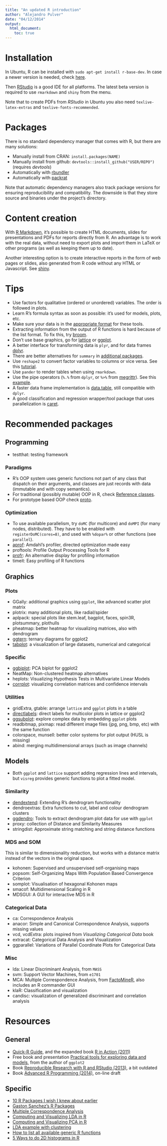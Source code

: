 ```yaml
---
title: "An updated R introduction"
author: "Alejandro Pulver"
date: "04/12/2014"
output:
  html_document:
    toc: true
---
```


# Installation

In Ubuntu, R can be installed with `sudo apt-get install r-base-dev`. In case a newer version is needed, check [here](http://cran.r-project.org/bin/linux/ubuntu/README).

Then [RStudio](http://www.rstudio.com/) is a good IDE for all platforms. The latest beta version is required to use `rmarkdown` and `shiny` from the menu.

Note that to create PDFs from *RStudio* in Ubuntu you also need `texlive-latex-extras` and `texlive-fonts-recommended`.

# Packages

There is no standard dependency manager that comes with R, but there are many solutions:

- Manually install from CRAN: `install.packages(NAME)`
- Manually install from github: `devtools::install_github("USER/REPO")` (requires *devtools*)
- Automatically with [rbundler](https://github.com/opower/rbundler)
- Automatically with [packrat](http://rstudio.github.io/packrat/)

Note that automatic dependency managers also track package versions for ensuring reproducibility and compatibility. The downside is that they store source and binaries under the project's directory.

# Content creation

With [R Markdown](http://rmarkdown.rstudio.com/), it's possible to create HTML documents, slides for presentations and PDFs for reports directly from R. An advantage is to work with the real data, without need to export plots and import them in LaTeX or other programs (as well as keeping them up to date).

Another interesting option is to create interactive reports in the form of web pages or slides, also generated from R code without any HTML or Javascript. See [shiny](http://www.rstudio.com/shiny/).

# Tips

- Use factors for qualitative (ordered or unordered) variables. The order is followed in plots.
- Learn R's formula syntax as soon as possible: it's used for models, plots, etc.
- Make sure your data is in the [appropriate format](http://vita.had.co.nz/papers/tidy-data.html) for these tools.
- Extracting information from the output of R functions is hard because of the list format. To fix this, try [broom](https://github.com/dgrtwo/broom).
- Don't use base graphics, go for [lattice](http://science.nature.nps.gov/im/datamgmt/statistics/r/graphics/lattice.cfm) or [ggplot](http://www.r-bloggers.com/ggplot2-cheatsheet-for-visualizing-distributions/).
- A better interface for transforming data is `plyr`, and for data frames [dplyr](https://github.com/hadley/dplyr).
- There are better alternatives for `summary` in [additional packages](http://www.statmethods.net/stats/descriptives.html).
- Use `reshape2` to convert factor variables to columns or vice versa. See this [tutorial](http://seananderson.ca/2013/10/19/reshape.html).
- Use `pander` to render tables when using `rmarkdown`.
- Use the pipe operators (`%.%` from `dplyr`, or `%>%` from [megrittr](https://github.com/smbache/magrittr)). See this [example](http://stackoverflow.com/questions/22314680/how-to-use-the-operator-in-r).
- A faster data frame implementation is [data.table](http://blog.yhathq.com/posts/fast-summary-statistics-with-data-dot-table.html), still compatible with `dplyr`.
- A good classification and regression wrapper/tool package that uses parallelization is [caret](http://topepo.github.io/caret/).

# Recommended packages

## Programming

- testthat: testing framework

### Paradigms
- R's OOP system uses generic functions not part of any class that dispatch on their arguments, and classes are just records with data (immutable and with copy semantics).
- For traditional (possibly mutable) OOP in R, check [Reference classes](http://adv-r.had.co.nz/OO-essentials.html).
- For prototype based OOP check [proto](http://code.google.com/p/r-proto/wiki/Overview).

### Optimization
- To use available parallelism, try `doMC` (for multicore) and `doMPI` (for many nodes, distributed). They have to be enabled with `registerDoMC(cores=8)`, and used with `%dopar%` or other functions (see `parallel`).
- [aprof](https://github.com/MarcoDVisser/aprof): Amdahl's profiler, directed optimization made easy
- proftools: Profile Output Processing Tools for R
- [profr](https://github.com/hadley/profr): An alternative display for profiling information
- timeit: Easy profiling of R functions

## Graphics

### Plots
- GGally: additional graphics using `ggplot`, like advanced scatter plot matrix
- plotrix: many additional plots, like radial/spider
- aplpack: special plots like stem.leaf, bagplot, faces, spin3R, plotsummary, plothulls
- pheatmap: better heatmap for visualizing matrices, also with dendrogram
- [ggtern](http://www.ggtern.com/): ternary diagrams for ggplot2
- [tabplot](https://github.com/mtennekes/tabplot): a visualization of large datasets, numerical and categorical

### Specific
- [ggbiplot](https://github.com/vqv/ggbiplot): PCA biplot for ggplot2
- NeatMap: Non-clustered heatmap alternatives
- heplots: Visualizing Hypothesis Tests in Multivariate Linear Models
- [corrplot](http://cran.r-project.org/web/packages/corrplot/vignettes/corrplot-intro.html): visualizing correlation matrices and confidence intervals

### Utilities
- gridExtra, gtable: arrange `lattice` and `ggplot` plots in a table
- [directlabels](http://directlabels.r-forge.r-project.org/): direct labels for multicolor plots in lattice or ggplot2
- [ggsubplot](https://github.com/garrettgman/ggsubplot): explore complex data by embedding `ggplot` plots
- readbitmap, pixmap: read different image files (jpg, png, bmp, etc) with the same function
- colorspace, munsell: better color systems for plot output (HUSL is missing)
- abind: merging multidimensional arrays (such as image channels)

## Models

- Both `ggplot` and `lattice` support adding regression lines and intervals, but `visreg` provides generic functions to plot a fitted model.

### Similarity

- [dendextend](https://github.com/talgalili/dendextend/): Extending R's dendrogram functionality
- dendroextras: Extra functions to cut, label and colour dendrogram clusters
- [ggdendro](https://github.com/andrie/ggdendro): Tools to extract dendrogram plot data for use with `ggplot`
- proxy: collection of Distance and Similarity Measures
- stringdist: Approximate string matching and string distance functions

### MDS and SOM

This is similar to dimensionality reduction, but works with a distance matrix instead of the vectors in the original space.

- kohonen: Supervised and unsupervised self-organising maps
- popsom: Self-Organizing Maps With Population Based Convergence Criterion
- somplot: Visualisation of hexagonal Kohonen maps
- smacof: Multidimensional Scaling in R
- MDSGUI: A GUI for interactive MDS in R

### Categorical Data

- ca: Correspondence Analysis
- anacor: Simple and Canonical Correspondence Analysis, supports missing values
- vcd, vcdExtra: plots inspired from *Visualizing Categorical Data* book
- extracat: Categorical Data Analysis and Visualization
- ggparallel: Variations of Parallel Coordinate Plots for Categorical Data

### Misc

- lda: Linear Discriminant Analysis, from `MASS`
- svm: Support Vector Machines, from `e1701`
- MCA: Multiple Correspondence Analysis, from [FactoMineR](http://factominer.free.fr/index.html), also includes an R commander GUI
- klaR: Classification and visualization
- candisc: visualization of generalized discriminant and correlation analysis

# Resources

## General

- [Quick-R Guide](http://www.statmethods.net/), and the expanded book [R in Action (2011)](http://www.amazon.com/R-Action-Robert-Kabacoff/dp/1935182390)
- Free book and presentation [Practical tools for exploring data and models](http://had.co.nz/thesis/), from the author of `ggplot2`
- Book [Reproducible Research with R and RStudio (2013)](http://www.amazon.com/Reproducible-Research-RStudio-Chapman-Series/dp/1466572841), a bit outdated
- Book [Advanced R Programming (2014)](http://adv-r.had.co.nz/), on-line draft

## Specific

- [10 R Packages I wish I knew about earlier](http://blog.yhathq.com/posts/10-R-packages-I-wish-I-knew-about-earlier.html)
- [Gaston Sanchez's R Packages](http://gastonsanchez.com/software/)
- [Multiple Correspondence Analysis](http://rstudio-pubs-static.s3.amazonaws.com/2120_cfbb7161b23e494ea47707f5a12032f1.html)
- [Computing and Visualizing LDA in R](http://tgmstat.wordpress.com/2014/01/15/computing-and-visualizing-lda-in-r/)
- [Computing and Visualizing PCA in R](http://tgmstat.wordpress.com/2013/11/28/computing-and-visualizing-pca-in-r/)
- [LDA example with clustering](http://web.bahcesehir.edu.tr/atabey_kaygun/other/lda.html)
- [How to list all available generic R functions](http://stackoverflow.com/questions/15803154/see-which-s3-generic-methods-are-available-in-environment)
- [5 Ways to do 2D histograms in R](http://www.r-bloggers.com/5-ways-to-do-2d-histograms-in-r/)